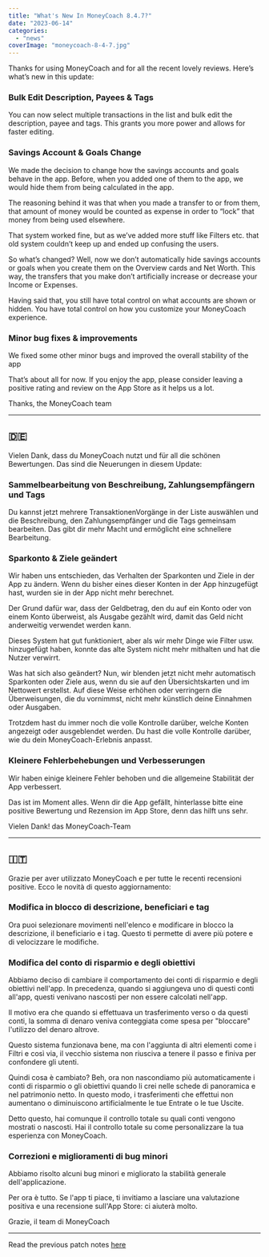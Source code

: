 ```yaml
---
title: "What's New In MoneyCoach 8.4.7?"
date: "2023-06-14"
categories: 
  - "news"
coverImage: "moneycoach-8-4-7.jpg"
---
```

Thanks for using MoneyCoach and for all the recent lovely reviews. Here’s what’s new in this update:

### Bulk Edit Description, Payees & Tags
You can now select multiple transactions in the list and bulk edit the description, payee and tags. This grants you more power and allows for faster editing.

### Savings Account & Goals Change
We made the decision to change how the savings accounts and goals behave in the app. Before, when you added one of them to the app, we would hide them from being calculated in the app. 

The reasoning behind it was that when you made a transfer to or from them, that amount of money would be counted as expense in order to “lock” that money from being used elsewhere.

That system worked fine, but as we’ve added more stuff like Filters etc. that old system couldn’t keep up and ended up confusing the users.

So what’s changed? Well, now we don’t automatically hide savings accounts or goals when you create them on the Overview cards and Net Worth. This way, the transfers that you make don’t artificially increase or decrease your Income or Expenses. 

Having said that, you still have total control on what accounts are shown or hidden. You have total control on how you customize your MoneyCoach experience.

### Minor bug fixes & improvements
We fixed some other minor bugs and improved the overall stability of the app

That’s about all for now. If you enjoy the app, please consider leaving a positive rating and review on the App Store as it helps us a lot.

Thanks,
the MoneyCoach team

* * *
## 🇩🇪

Vielen Dank, dass du MoneyCoach nutzt und für all die schönen Bewertungen. Das sind die Neuerungen in diesem Update:

### Sammelbearbeitung von Beschreibung, Zahlungsempfängern und Tags
Du kannst jetzt mehrere TransaktionenVorgänge in der Liste auswählen und die Beschreibung, den Zahlungsempfänger und die Tags gemeinsam bearbeiten. Das gibt dir mehr Macht und ermöglicht eine schnellere Bearbeitung.

### Sparkonto & Ziele geändert
Wir haben uns entschieden, das Verhalten der Sparkonten und Ziele in der App zu ändern. Wenn du bisher eines dieser Konten in der App hinzugefügt hast, wurden sie in der App nicht mehr berechnet. 

Der Grund dafür war, dass der Geldbetrag, den du auf ein Konto oder von einem Konto überweist, als Ausgabe gezählt wird, damit das Geld nicht anderweitig verwendet werden kann.

Dieses System hat gut funktioniert, aber als wir mehr Dinge wie Filter usw. hinzugefügt haben, konnte das alte System nicht mehr mithalten und hat die Nutzer verwirrt.

Was hat sich also geändert? Nun, wir blenden jetzt nicht mehr automatisch Sparkonten oder Ziele aus, wenn du sie auf den Übersichtskarten und im Nettowert erstellst. Auf diese Weise erhöhen oder verringern die Überweisungen, die du vornimmst, nicht mehr künstlich deine Einnahmen oder Ausgaben. 

Trotzdem hast du immer noch die volle Kontrolle darüber, welche Konten angezeigt oder ausgeblendet werden. Du hast die volle Kontrolle darüber, wie du dein MoneyCoach-Erlebnis anpasst.

### Kleinere Fehlerbehebungen und Verbesserungen
Wir haben einige kleinere Fehler behoben und die allgemeine Stabilität der App verbessert.

Das ist im Moment alles. Wenn dir die App gefällt, hinterlasse bitte eine positive Bewertung und Rezension im App Store, denn das hilft uns sehr.

Vielen Dank!
das MoneyCoach-Team

* * *
## 🇮🇹

Grazie per aver utilizzato MoneyCoach e per tutte le recenti recensioni positive. Ecco le novità di questo aggiornamento:

### Modifica in blocco di descrizione, beneficiari e tag
Ora puoi selezionare movimenti nell'elenco e modificare in blocco la descrizione, il beneficiario e i tag. Questo ti permette di avere più potere e di velocizzare le modifiche.

### Modifica del conto di risparmio e degli obiettivi
Abbiamo deciso di cambiare il comportamento dei conti di risparmio e degli obiettivi nell'app. In precedenza, quando si aggiungeva uno di questi conti all'app, questi venivano nascosti per non essere calcolati nell'app. 

Il motivo era che quando si effettuava un trasferimento verso o da questi conti, la somma di denaro veniva conteggiata come spesa per "bloccare" l'utilizzo del denaro altrove.

Questo sistema funzionava bene, ma con l'aggiunta di altri elementi come i Filtri e così via, il vecchio sistema non riusciva a tenere il passo e finiva per confondere gli utenti.

Quindi cosa è cambiato? Beh, ora non nascondiamo più automaticamente i conti di risparmio o gli obiettivi quando li crei nelle schede di panoramica e nel patrimonio netto. In questo modo, i trasferimenti che effettui non aumentano o diminuiscono artificialmente le tue Entrate o le tue Uscite. 

Detto questo, hai comunque il controllo totale su quali conti vengono mostrati o nascosti. Hai il controllo totale su come personalizzare la tua esperienza con MoneyCoach.

### Correzioni e miglioramenti di bug minori
Abbiamo risolto alcuni bug minori e migliorato la stabilità generale dell'applicazione.

Per ora è tutto. Se l'app ti piace, ti invitiamo a lasciare una valutazione positiva e una recensione sull'App Store: ci aiuterà molto.

Grazie,
il team di MoneyCoach
* * *

Read the previous patch notes [here](/blog/whats-new-in-moneycoach-8-4-6)